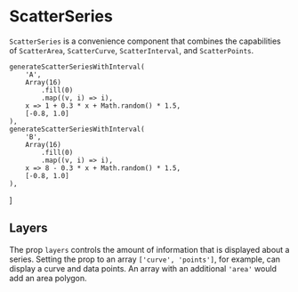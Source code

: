 
# ScatterSeries

<Meta title="Charts/Continuous/ScatterSeries" />

`ScatterSeries` is a convenience component that combines the capabilities of `ScatterArea`, `ScatterCurve`, `ScatterInterval`, and `ScatterPoints`.

<ArgsTable of={ScatterSeries} />

    generateScatterSeriesWithInterval(
        'A',
        Array(16)
            .fill(0)
            .map((v, i) => i),
        x => 1 + 0.3 * x + Math.random() * 1.5,
        [-0.8, 1.0]
    ),
    generateScatterSeriesWithInterval(
        'B',
        Array(16)
            .fill(0)
            .map((v, i) => i),
        x => 8 - 0.3 * x + Math.random() * 1.5,
        [-0.8, 1.0]
    ),
]

## Layers

The prop `layers` controls the amount of information that is displayed about a series. Setting the prop to an array `['curve', 'points']`, for example, can display a curve and data points. An array with an additional `'area'` would add an area polygon.

<Canvas>
    <Story name="curve and points">
        <Chart size={[500, 300]} padding={[40, 40, 60, 60]} style={{ display: 'inline-block' }}>
            <Scatter
                data={dataWithInterval}
                x={'x'}
                y={'y'}
                r={4}
                scaleX={{
                    variant: 'linear',
                    domain: [0, 'auto'],
                }}
                scaleY={{
                    variant: 'linear',
                    domain: [0, 'auto'],
                }}
            >
                <Axis variant={'bottom'} label={'x (a. u.)'} />
                <Axis variant={'left'} label={'y (a. u.)'} />
                <GridLines variant={'y'} />
                <ScatterSeries
                    ids={['A']}
                    layers={['curve', 'points']}
                    curveStyle={{ stroke: '#dd3333' }}
                    symbolStyle={{ fill: '#dd3333' }}
                />
            </Scatter>
        </Chart>
    </Story>
</Canvas>

<Canvas>
    <Story name="area, curve, and points">
        <Chart size={[500, 300]} padding={[40, 40, 60, 60]} style={{ display: 'inline-block' }}>
            <Scatter
                data={dataWithInterval}
                x={'x'}
                y={'y'}
                r={4}
                scaleX={{
                    variant: 'linear',
                    domain: [0, 'auto'],
                }}
                scaleY={{
                    variant: 'linear',
                    domain: [0, 'auto'],
                }}
            >
                <Axis variant={'bottom'} label={'x (a. u.)'} />
                <Axis variant={'left'} label={'y (a. u.)'} />
                <GridLines variant={'y'} />
                <ScatterSeries
                    ids={['A']}
                    layers={['area', 'curve', 'points']}
                    areaStyle={{ fill: '#dd3333', opacity: 0.1 }}
                    curveStyle={{ stroke: '#dd3333' }}
                    symbolStyle={{ fill: '#dd3333' }}
                />
            </Scatter>
        </Chart>
    </Story>
</Canvas>
